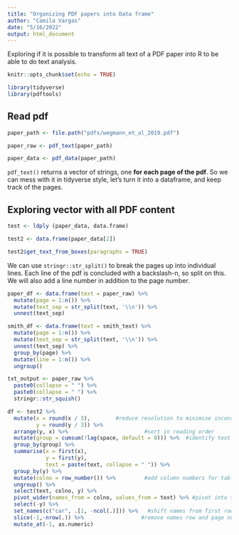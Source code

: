 ```yaml
---
title: "Organizing PDF papers into Data frame"
author: "Camila Vargas"
date: "5/16/2022"
output: html_document
---
```


Exploring if it is possible to transform all text of a PDF paper into R to be able to do text analysis. 

```r
knitr::opts_chunk$set(echo = TRUE)

library(tidyverse)
library(pdftools)
```


## Read pdf

```r
paper_path <- file.path("pdfs/wegmann_et_al_2019.pdf")

paper_raw <- pdf_text(paper_path)

paper_data <- pdf_data(paper_path)

```

`pdf_text()` returns a vector of strings, one **for each page of the pdf**.  So we can mess with it in tidyverse style, let's turn it into a dataframe, and keep track of the pages.


## Exploring vector with all PDF content

```r
test <- ldply (paper_data, data.frame)

test2 <- data.frame(paper_data[2])

test2$get_text_from_boxes(paragraphs = TRUE)

```



We can use `stringr::str_split()` to break the pages up into individual lines.  Each line of the pdf is concluded with a backslash-n, so split on this.  We will also add a line number in addition to the page number.

```r

paper_df <- data.frame(text = paper_raw) %>%
  mutate(page = 1:n()) %>%
  mutate(text_sep = str_split(text, '\\n')) %>%
  unnest(text_sep)

smith_df <- data.frame(text = smith_text) %>%
  mutate(page = 1:n()) %>%
  mutate(text_sep = str_split(text, '\\n')) %>%
  unnest(text_sep) %>%
  group_by(page) %>%
  mutate(line = 1:n()) %>%
  ungroup()


```


```r
txt_output <- paper_raw %>%
  paste0(collapse = " ") %>%
  paste0(collapse = " ") %>%
  stringr::str_squish()
```


```r

df <- test2 %>%
  mutate(x = round(x / 3),        #reduce resolution to minimise inconsistent coordinate
         y = round(y / 3)) %>%
  arrange(y, x) %>%                        #sort in reading order
  mutate(group = cumsum(!lag(space, default = 0))) %>%  #identify text with spaces and paste
  group_by(group) %>%
  summarise(x = first(x),
            y = first(y),
            text = paste(text, collapse = " ")) %>%
  group_by(y) %>%
  mutate(colno = row_number()) %>%         #add column numbers for table data
  ungroup() %>%
  select(text, colno, y) %>%
  pivot_wider(names_from = colno, values_from = text) %>% #pivot into table format
  select(-y) %>%
  set_names(c("car", .[1, -ncol(.)])) %>%   #shift names from first row
  slice(-1,-nrow(.)) %>%                  #remove names row and page number row
  mutate_at(-1, as.numeric)



```






